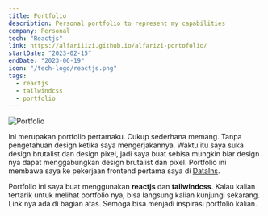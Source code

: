 ```yaml
---
title: Portfolio
description: Personal portfolio to represent my capabilities
company: Personal
tech: "Reactjs"
link: https://alfariiizi.github.io/alfarizi-portofolio/
startDate: "2023-02-15"
endDate: "2023-06-19"
icon: "/tech-logo/reactjs.png"
tags:
  - reactjs
  - tailwindcss
  - portfolio
---
```


<Image
  src="/projects/portfolio/hero.png"
  alt="Portfolio"
  size={1600}
  caption="Tampilan Portfolio"
/>

Ini merupakan portfolio pertamaku. Cukup sederhana memang. Tanpa pengetahuan design ketika saya mengerjakannya. Waktu itu saya suka design brutalist dan design pixel, jadi saya buat sebisa mungkin biar design nya dapat menggabungkan design brutalist dan pixel. Portfolio ini membawa saya ke pekerjaan frontend pertama saya di [DataIns](https://www.linkedin.com/company/datains-global-data-inspirasi/mycompany/).

Portfolio ini saya buat menggunakan **reactjs** dan **tailwindcss**. Kalau kalian tertarik untuk melihat portfolio nya, bisa langsung kalian kunjungi sekarang. Link nya ada di bagian atas. Semoga bisa menjadi inspirasi portfolio kalian.
